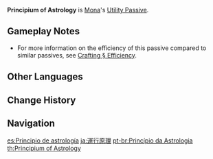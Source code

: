 {{Talent Infobox
|image         = Talent Principium of Astrology.png
|character     = Mona
|type          = Utility Passive
|info          = When Mona crafts [[Weapon Ascension Materials]], she has a 25% chance to refund one count of one material out of all the crafting materials used.
|utility1      = Crafting
|utility2      = Weapon Ascension Material
}}
'''Principium of Astrology''' is [[Mona]]'s [[Utility Passive]].

==Gameplay Notes==
* For more information on the efficiency of this passive compared to similar passives, see [[Crafting#Efficiency|Crafting § Efficiency]].

==Other Languages==
{{Other Languages
|en      = Principium of Astrology
|zhs     = 运行原理
|zhs_rm  = Yùnxíng Yuánlǐ
|zht     = 運行原理
|zht_rm  = Yùnxíng Yuánlǐ
|zh_tl   = 
|ja      = 運行原理
|ja_rm   = Unkou Genri
|ja_tl   = Movement Principle
|ja_note = Name of the talent seems to be a Japanese reading of the Chinese name. 運行 (''unkou'') can be read as "movement, revolution" but separately can also be understood as "destiny, fate, luck" + "conduct, carry out, act"
|ko      = 운행 원리
|ko_rm   = Unhaeng Wonri
|ko_tl   = Operation Principle
|es      = Principios de la astrología
|es_tl   = Principles of Astrology
|fr      = Principes d'astromancie
|fr_tl   = Principles of Astromancy
|ru      = Принципы астрологии
|ru_tl   = 
|th      = Principium of Astrology
|vi      = Nguyên Lý Vận Hành
|vi_tl   = Principle of Operation
|de      = Grundsätze der Astrologie
|de_tl   = Principles of Astrology
|id      = Principium of Astrology
|pt      = Princípio da Astrologia
|pt_tl   = 
}}

==Change History==
{{Change History|1.0}}
{{Clr}}

==Navigation==
{{Talent Navbox|Mona}}

[[es:Principio de astrología]]
[[ja:運行原理]]
[[pt-br:Princípio da Astrologia]]
[[th:Principium of Astrology]]
